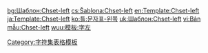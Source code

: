 <includeonly><!-- 在這裡加入模板的保護標識 --></includeonly><noinclude>{{template doc page viewed directly}}</noinclude>
<!-- 在本行下編輯模板說明 -->
{{Template:Chset-table-header/family-doc}}

<includeonly>
<!-- Categories and interwikis go here: -->
[[Category:字符集表格模板]]

[[bg:Шаблон:Chset-left]]
[[cs:Šablona:Chset-left]]
[[en:Template:Chset-left]]
[[ja:Template:Chset-left]]
[[ko:틀:문자표-왼쪽]]
[[uk:Шаблон:Chset-left]]
[[vi:Bản mẫu:Chset-left]]
[[wuu:模板:字左]]
</includeonly>